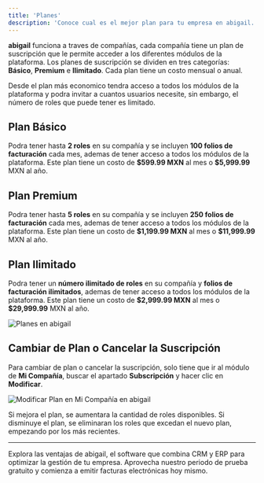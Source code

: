 ```yaml
---
title: 'Planes'
description: 'Conoce cual es el mejor plan para tu empresa en abigail.'
---
```


**abigail** funciona a traves de compañías, cada compañía tiene un plan de suscripción que le permite acceder a los diferentes módulos de la plataforma.
Los planes de suscripción se dividen en tres categorías: **Básico**, **Premium** e **Ilimitado**. Cada plan tiene un costo mensual o anual.

Desde el plan más economico tendra acceso a todos los módulos de la plataforma y podra invitar a cuantos usuarios necesite, sin embargo, el número de roles
que puede tener es limitado.

## Plan Básico
Podra tener hasta **2 roles** en su compañía y se incluyen **100 folios de facturación** cada mes, ademas de tener acceso a todos los módulos de la plataforma. Este plan tiene un costo de **\$599.99 MXN** al mes o **\$5,999.99** MXN al año.

## Plan Premium
Podra tener hasta **5 roles** en su compañía y se incluyen **250 folios de facturación** cada mes, ademas de tener acceso a todos los módulos de la plataforma. Este plan tiene un costo de **\$1,199.99 MXN** al mes o **\$11,999.99** MXN al año.

## Plan Ilimitado
Podra tener un **número ilimitado de roles** en su compañía y **folios de facturación ilimitados**, ademas de tener acceso a todos los módulos de la plataforma. Este plan tiene un costo de **\$2,999.99 MXN** al mes o **\$29,999.99** MXN al año.

<Frame>
    <img
        className="block"
        src="/images/planes.png"
        alt="Planes en abigail"
    />
</Frame>

## Cambiar de Plan o Cancelar la Suscripción
Para cambiar de plan o cancelar la suscripción, solo tiene que ir al módulo de **Mi Compañía**, buscar el apartado **Subscripción** y hacer clic en **Modificar**.

<Frame>
    <img
        className="block"
        src="/images/modificar-subscripcion.png"
        alt="Modificar Plan en Mi Compañía en abigail"
    />
 </Frame>

<Note>Si mejora el plan, se aumentara la cantidad de roles disponibles. Si disminuye el plan, se eliminaran los roles que excedan el nuevo plan, empezando por los más recientes.</Note>

---

<Card title="Comienza tu prueba gratis hoy y comienza a facturar con abigail" icon="rocket" href="https://www.abigail.mx/planes">
  Explora las ventajas de abigail, el software que combina CRM y ERP para optimizar la gestión de tu empresa. Aprovecha nuestro periodo de prueba gratuito y comienza a emitir facturas electrónicas hoy mismo.
</Card>